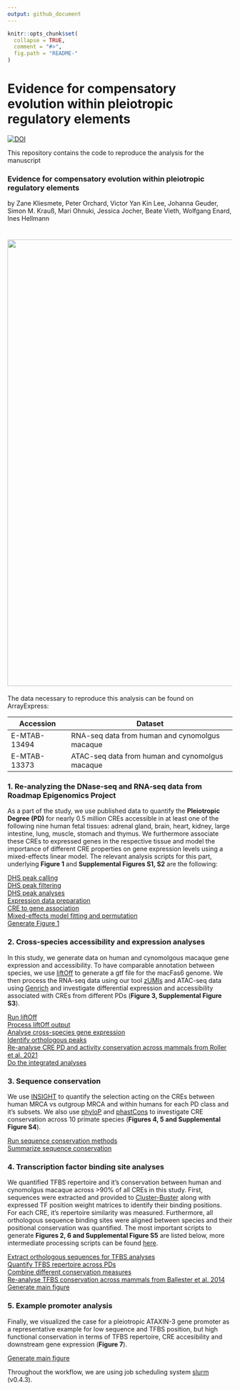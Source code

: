 ```yaml
---
output: github_document
---
```


<!-- README.md is generated from README.Rmd. Please edit that file -->

```r
knitr::opts_chunk$set(
  collapse = TRUE,
  comment = "#>",
  fig.path = "README-"
)
```

# Evidence for compensatory evolution within pleiotropic regulatory elements

[![DOI](https://zenodo.org/badge/DOI/10.5281/zenodo.10471368.svg)](https://doi.org/10.5281/zenodo.10471368)

This repository contains the code to reproduce the analysis for the manuscript 

### **Evidence for compensatory evolution within pleiotropic regulatory elements** 

by Zane Kliesmete, Peter Orchard, Victor Yan Kin Lee, Johanna Geuder, Simon M. Krauß, Mari Ohnuki, Jessica Jocher, Beate Vieth, Wolfgang Enard, Ines Hellmann 


# <img src="pleio.svg" align="center" width="1000" />

The data necessary to reproduce this analysis can be found on ArrayExpress:

| Accession    | Dataset                                         |
|--------------|-------------------------------------------------|
| E-MTAB-13494 | RNA-seq data from human and cynomolgus macaque  |
| E-MTAB-13373 | ATAC-seq data from human and cynomolgus macaque |



### 1. Re-analyzing the DNase-seq and RNA-seq data from Roadmap Epigenomics Project
As a part of the study, we use published data to quantify the **Pleiotropic Degree (PD)** for nearly 0.5 million CREs accessible in at least one of the following nine human fetal tissues: adrenal gland, brain, heart, kidney, large intestine, lung, muscle, stomach and thymus. We furthermore associate these CREs to expressed genes in the respective tissue and model the importance of different CRE properties on gene expression levels using a mixed-effects linear model. The relevant analysis scripts for this part, underlying **Figure 1** and **Supplemental Figures S1, S2** are the following:\

[DHS peak calling](scripts/1.0_DHS_peakcalling)\
[DHS peak filtering](scripts/1.0_JAMM_DA.R)\
[DHS peak analyses](scripts/1.1_basics.Rmd)\
[Expression data preparation](scripts/1.2_tissueExpression.Rmd)\
[CRE to gene association](scripts/1.3_reg2gene.Rmd)\
[Mixed-effects model fitting and permutation](scripts/1.4_run_model_permutations_expression_pleiotropy.R)\
[Generate Figure 1](scripts/1.5_figure1.R)\


### 2. Cross-species accessibility and expression analyses
In this study, we generate data on human and cynomolgous macaque gene expression and accessibility. To have comparable annotation between species, we use [liftOff](https://doi.org/10.1093/bioinformatics/btaa1016) to generate a gtf file for the macFas6 genome. We then process the RNA-seq data using our tool [zUMIs](https://github.com/sdparekh/zUMIs/) and ATAC-seq data using [Genrich](https://github.com/jsh58/Genrich) and investigate differential expression and accessibility associated with CREs from different PDs (**Figure 3, Supplemental Figure S3**).

[Run liftOff](scripts/2.0_run_liftoff_mf6.sh)\
[Process liftOff output](scripts/2.0_final_filter_liftoffgtf.R)\
[Analyse cross-species gene expression](scripts/2.1_DE_analysis.R)\
[Identify orthologous peaks](scripts/2.3_OL_filtering_DA.R)\
[Re-analyse CRE PD and activity conservation across mammals from Roller et al. 2021](scripts/2.4.0_analyse_roller2021.R)\
[Do the integrated analyses](scripts/2.4.1_Species_openness.Rmd)\



### 3. Sequence conservation
We use [INSIGHT](https://compgen.cshl.edu/INSIGHT/) to quantify the selection acting on the CREs between human MRCA vs outgroup MRCA and within humans for each PD class and it's subsets. We also use [phyloP](http://hgdownload.cse.ucsc.edu/goldenpath/hg19/phyloP46way/) and [phastCons](http://hgdownload.cse.ucsc.edu/goldenpath/hg19/phastCons46way/) to investigate CRE conservation across 10 primate species (**Figures 4, 5 and Supplemental Figure S4**). 

[Run sequence conservation methods](scripts/3.1_run_INSIGHT.Rmd)\
[Summarize sequence conservation](scripts/3.2_plot_INSIGHT.Rmd)\


### 4. Transcription factor binding site analyses
We quantified TFBS repertoire and it's conservation between human and cynomolgus macaque across >90\% of all CREs in this study. First, sequences were extracted and provided to [Cluster-Buster](https://github.com/weng-lab/cluster-buster) along with expressed TF position weight matrices to identify their binding positions.  For each CRE, it's repertoire similarity was measured. Furthermore, all orthologous sequence binding sites were aligned between species and their positional conservation was quantified. The most important scripts to generate **Figures 2, 6 and Supplemental Figure S5** are listed below, more intermediate processing scripts can be found [here](ATACseq/scripts).

[Extract orthologous sequences for TFBS analyses](scripts/2.2_RLO_prepCbust.R)\
[Quantify TFBS repertoire across PDs](scripts/4.1_TFBS_diversity.Rmd)\
[Combine different conservation measures](scripts/4.2_combineAll.R)\
[Re-analyse TFBS conservation across mammals from Ballester et al. 2014](scripts/4.3.0_analyse_ballester.R)\
[Generate main figure](scripts/4.3.1_TFBS_repertoire.Rmd)\


### 5. Example promoter analysis
Finally, we visualized the case for a pleiotropic ATAXIN-3 gene promoter as a representative example for low sequence and TFBS position, but high functional conservation in terms of TFBS repertoire, CRE accesibility and downstream gene expression (**Figure 7**).

[Generate main figure](scripts/5.1_figureExample.R)\


Throughout the workflow, we are using job scheduling system [slurm](https://github.com/mattthias/slurm) (v0.4.3).
